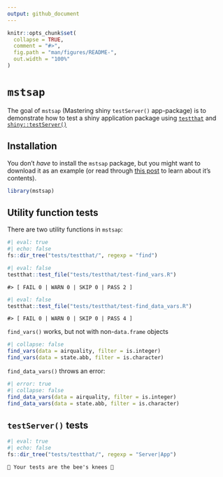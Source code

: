 ```yaml
---
output: github_document
---
```


<!-- README.md is generated from README.Rmd. Please edit that file -->

```r
knitr::opts_chunk$set(
  collapse = TRUE,
  comment = "#>",
  fig.path = "man/figures/README-",
  out.width = "100%"
)
```

# `mstsap`

<!-- badges: start -->

<!-- badges: end -->

The goal of `mstsap` (Mastering shiny `testServer()` app-package) is to demonstrate how to test a shiny application package using [`testthat`](https://testthat.r-lib.org/) and [`shiny::testServer()`](https://search.r-project.org/CRAN/refmans/shiny/html/testServer.html)

## Installation

You don't *have* to install the `mstsap` package, but you might want to download it as an example (or read through [this post](https://mjfrigaard.github.io/posts/test-shiny-p3/) to learn about it's contents).

```r
library(mstsap)
```


## Utility function tests

There are two utility functions in `mstsap`: 

```r
#| eval: true
#| echo: false
fs::dir_tree("tests/testthat/", regexp = "find")
```

```r
#| eval: false
testthat::test_file("tests/testthat/test-find_vars.R")
```

```verbatim
#> [ FAIL 0 | WARN 0 | SKIP 0 | PASS 2 ]
```

```r
#| eval: false
testthat::test_file("tests/testthat/test-find_data_vars.R")
```

```verbatim
#> [ FAIL 0 | WARN 0 | SKIP 0 | PASS 4 ]
```

`find_vars()` works, but not with non-`data.frame` objects

```r
#| collapse: false
find_vars(data = airquality, filter = is.integer)
find_vars(data = state.abb, filter = is.character)
```

`find_data_vars()` throws an error: 

```r
#| error: true
#| collapse: false
find_data_vars(data = airquality, filter = is.integer)
find_data_vars(data = state.abb, filter = is.character)
```


## `testServer()` tests

```r
#| eval: true
#| echo: false
fs::dir_tree("tests/testthat/", regexp = "Server|App")
```

```verbatim
🐝 Your tests are the bee's knees 🐝
```
